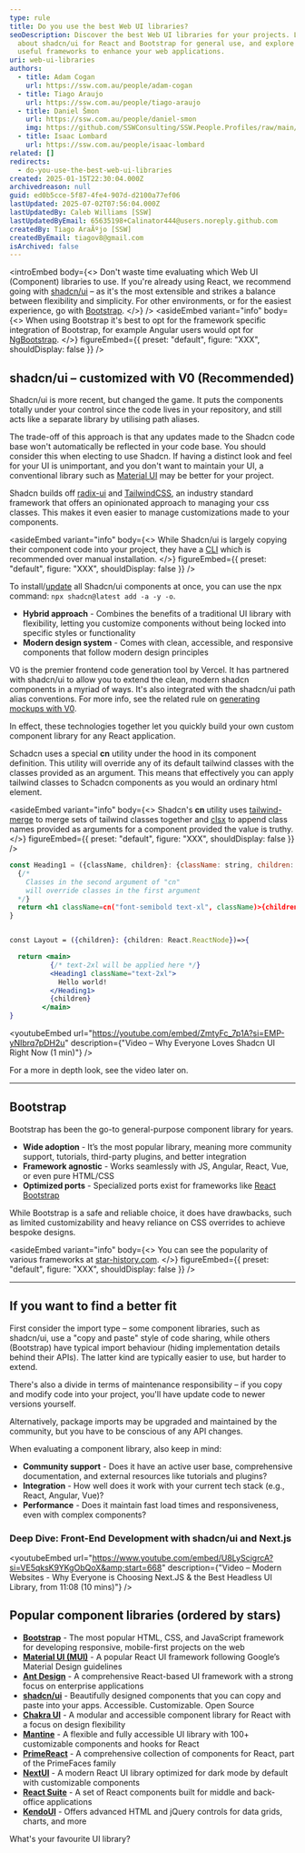```yaml
---
type: rule
title: Do you use the best Web UI libraries?
seoDescription: Discover the best Web UI libraries for your projects. Learn
  about shadcn/ui for React and Bootstrap for general use, and explore other
  useful frameworks to enhance your web applications.
uri: web-ui-libraries
authors:
  - title: Adam Cogan
    url: https://ssw.com.au/people/adam-cogan
  - title: Tiago Araujo
    url: https://ssw.com.au/people/tiago-araujo
  - title: Daniel Šmon
    url: https://ssw.com.au/people/daniel-smon
    img: https://github.com/SSWConsulting/SSW.People.Profiles/raw/main/Daniel-Smon/Images/Daniel-Smon-Profile.jpg
  - title: Isaac Lombard
    url: https://ssw.com.au/people/isaac-lombard
related: []
redirects:
  - do-you-use-the-best-web-ui-libraries
created: 2025-01-15T22:30:04.000Z
archivedreason: null
guid: ed0b5cce-5f87-4fe4-907d-d2100a77ef06
lastUpdated: 2025-07-02T07:56:04.000Z
lastUpdatedBy: Caleb Williams [SSW]
lastUpdatedByEmail: 65635198+Calinator444@users.noreply.github.com
createdBy: Tiago AraÃºjo [SSW]
createdByEmail: tiagov8@gmail.com
isArchived: false
---
```


<introEmbed
  body={<>
Don't waste time evaluating which Web UI (Component) libraries to use. If you're already using React, we recommend going with [shadcn/ui](https://ui.shadcn.com) – as it's the most extensible and strikes a balance between flexibility and simplicity. For other environments, or for the easiest experience, go with [Bootstrap](https://getbootstrap.com).
  </>}
/>
<asideEmbed
  variant="info"
  body={<>
    When using Bootstrap it's best to opt for the framework specific integration of Bootstrap, for example Angular users would opt for [NgBootstrap](https://ng-bootstrap.github.io/#/home).
  </>}
  figureEmbed={{
    preset: "default",
    figure: "XXX",
    shouldDisplay: false
  }}
/>

## shadcn/ui – customized with V0 (Recommended)

Shadcn/ui is more recent, but changed the game. It puts the components totally under your control since the code lives in your repository, and still acts like a separate library by utilising path aliases.

The trade-off of this approach is that any updates made to the Shadcn code base won't automatically be reflected in your code base. You should consider this when electing to use Shadcn. If having a distinct look and feel for your UI is unimportant, and you don't want to maintain your UI, a conventional library such as [Material UI](https://mui.com/) may be better for your project.

Shadcn builds off [radix-ui](https://www.radix-ui.com) and [TailwindCSS](https://tailwindcss.com), an industry standard framework that offers an opinionated approach to managing your css classes. This makes it even easier to manage customizations made to your components.

<asideEmbed
  variant="info"
  body={<>
    While Shadcn/ui is largely copying their component code into your project, they have a [CLI](https://ui.shadcn.com/docs/cli) which is recommended over manual installation.
  </>}
  figureEmbed={{
    preset: "default",
    figure: "XXX",
    shouldDisplay: false
  }}
/>

To install/[update](https://github.com/shadcn-ui/ui/discussions/790) all Shadcn/ui components at once, you can use the npx command: `npx shadcn@latest add -a -y -o`.

* **Hybrid approach** - Combines the benefits of a traditional UI library with flexibility, letting you customize components without being locked into specific styles or functionality
* **Modern design system** - Comes with clean, accessible, and responsive components that follow modern design principles

V0 is the premier frontend code generation tool by Vercel. It has partnered with shadcn/ui to allow you to extend the clean, modern shadcn components in a myriad of ways.
It's also integrated with the shadcn/ui path alias conventions.
For more info, see the related rule on [generating mockups with V0](https://www.ssw.com.au/rules/generate-ui-mockups-with-ai/).

In effect, these technologies together let you quickly build your own custom component library for any React application.

Schadcn uses a special **cn** utility under the hood in its component definition. This utility will override any of its default tailwind classes with the classes provided as an argument. This means that effectively you can apply tailwind classes to Schadcn components as you would an ordinary html element.

<asideEmbed
  variant="info"
  body={<>
    Shadcn's **cn** utility uses [tailwind-merge](https://www.npmjs.com/package/tailwind-merge) to merge sets of tailwind classes together and [clsx](https://www.npmjs.com/package/clsx) to append class names provided as arguments for a component provided the value is truthy.
  </>}
  figureEmbed={{
    preset: "default",
    figure: "XXX",
    shouldDisplay: false
  }}
/>

```jsx
const Heading1 = ({className, children}: {className: string, children: React.ReactNode})=> {
  {/*
    Classes in the second argument of "cn"
    will override classes in the first argument
  */}
  return <h1 className=cn("font-semibold text-xl", className)>{children}</h1>
}


const Layout = ({children}: {children: React.ReactNode})=>{

  return <main>
          {/* text-2xl will be applied here */}
          <Heading1 className="text-2xl">
            Hello world!
          </Heading1>
          {children}
        </main>
}
```

<youtubeEmbed url="https://youtube.com/embed/ZmtyFc_7p1A?si=EMP-yNIbrq7pDH2u" description={"Video – Why Everyone Loves Shadcn UI Right Now (1 min)"} />

For a more in depth look, see the video later on.

---

## Bootstrap

Bootstrap has been the go-to general-purpose component library for years.

* **Wide adoption** - It’s the most popular library, meaning more community support, tutorials, third-party plugins, and better integration
* **Framework agnostic** - Works seamlessly with JS, Angular, React, Vue, or even pure HTML/CSS
* **Optimized ports** - Specialized ports exist for frameworks like [React Bootstrap](https://react-bootstrap.netlify.app)

While Bootstrap is a safe and reliable choice, it does have drawbacks, such as limited customizability and heavy reliance on CSS overrides to achieve bespoke designs.

<asideEmbed
  variant="info"
  body={<>
    You can see the popularity of various frameworks at [star-history.com](https://star-history.com/#shadcn-ui/ui&mui/material-ui&ant-design/ant-design&mantinedev/mantine&nextui-org/nextui&twbs/bootstrap&react-bootstrap/react-bootstrap&Date).
  </>}
  figureEmbed={{
    preset: "default",
    figure: "XXX",
    shouldDisplay: false
  }}
/>

---

## If you want to find a better fit

First consider the import type – some component libraries, such as shadcn/ui, use a "copy and paste" style of code sharing, while others (Bootstrap) have typical import behaviour (hiding implementation details behind their APIs). The latter kind are typically easier to use, but harder to extend.

There's also a divide in terms of maintenance responsibility – if you copy and modify code into your project, you'll have update code to newer versions yourself.

Alternatively, package imports may be upgraded and maintained by the community, but you have to be conscious of any API changes.

When evaluating a component library, also keep in mind:

* **Community support** - Does it have an active user base, comprehensive documentation, and external resources like tutorials and plugins?
* **Integration** - How well does it work with your current tech stack (e.g., React, Angular, Vue)?
* **Performance** - Does it maintain fast load times and responsiveness, even with complex components?

### Deep Dive: Front-End Development with shadcn/ui and Next.js

<youtubeEmbed url="https://www.youtube.com/embed/U8LyScigrcA?si=VE5qksK9YKgObQoX&amp;start=668" description={"Video – Modern Websites - Why Everyone is Choosing Next.JS & the Best Headless UI Library, from 11:08 (10 mins)"} />

## Popular component libraries (ordered by stars)

* **[Bootstrap](https://getbootstrap.com)** - The most popular HTML, CSS, and JavaScript framework for developing responsive, mobile-first projects on the web
* **[Material UI (MUI)](https://mui.com)** - A popular React UI framework following Google’s Material Design guidelines
* **[Ant Design](https://ant.design)** - A comprehensive React-based UI framework with a strong focus on enterprise applications
* **[shadcn/ui](https://ui.shadcn.com)** - Beautifully designed components that you can copy and paste into your apps. Accessible. Customizable. Open Source
* **[Chakra UI](https://chakra-ui.com)** - A modular and accessible component library for React with a focus on design flexibility
* **[Mantine](https://mantine.dev)** - A flexible and fully accessible UI library with 100+ customizable components and hooks for React
* **[PrimeReact](https://primereact.org)** - A comprehensive collection of components for React, part of the PrimeFaces family
* **[NextUI](https://nextui.org)** - A modern React UI library optimized for dark mode by default with customizable components
* **[React Suite](https://rsuitejs.com)** - A set of React components built for middle and back-office applications
* **[KendoUI](https://www.telerik.com/kendo-ui)** - Offers advanced HTML and jQuery controls for data grids, charts, and more

What's your favourite UI library?

